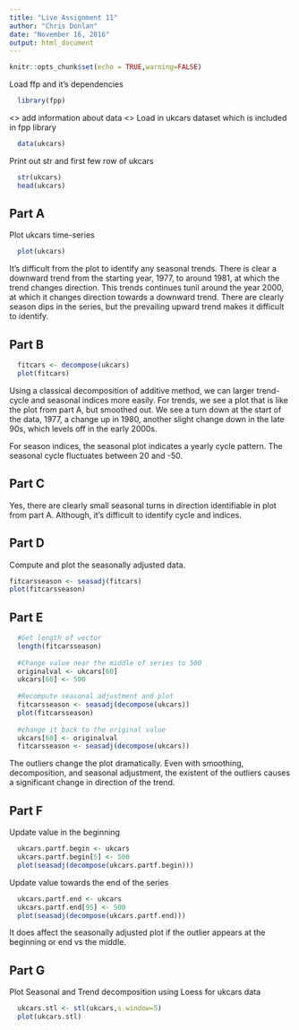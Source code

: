 ```yaml
---
title: "Live Assignment 11"
author: "Chris Donlan"
date: "November 16, 2016"
output: html_document
---
```


```r
knitr::opts_chunk$set(echo = TRUE,warning=FALSE)
```

Load ffp and it's dependencies 
```r
  library(fpp) 
```

<<todo>> add information about data <<todos>>
Load in ukcars dataset which is included in fpp library
```r
  data(ukcars)
```

Print out str and first few row of ukcars
```r
  str(ukcars)
  head(ukcars)
```

## Part A

Plot ukcars time-series
```r
  plot(ukcars)
```

It's difficult from the plot to identify any seasonal trends. There is clear a downward trend from the starting year, 1977, to around 1981, at which the trend changes direction. This trends continues tunil around the year 2000, at which it changes direction towards a downward trend. There are clearly season dips in the series, but the prevailing upward trend makes it difficult to identify.

## Part B
```r
  fitcars <- decompose(ukcars)
  plot(fitcars)
```

Using a classical decomposition of additive method, we can larger trend-cycle and seasonal indices more easily. For trends, we see a plot that is like the plot from part A, but smoothed out. We see a turn down at the start of the data, 1977, a change up in 1980, another slight change down in the late 90s, which levels off in the early 2000s.

For season indices, the seasonal plot indicates a yearly cycle pattern. The seasonal cycle fluctuates between 20 and -50.

## Part C
Yes, there are clearly small seasonal turns in direction identifiable in plot from part A. Although, it's difficult to identify cycle and indices. 

## Part D
Compute and plot the seasonally adjusted data. 
```r
fitcarsseason <- seasadj(fitcars)
plot(fitcarsseason)
```

## Part E
```r
  #Get length of vector
  length(fitcarsseason)
  
  #Change value near the middle of series to 500
  originalval <- ukcars[60]
  ukcars[60] <- 500
  
  #Recompute seasonal adjustment and plot
  fitcarsseason <- seasadj(decompose(ukcars))
  plot(fitcarsseason)
  
  #change it back to the original value
  ukcars[60] <- originalval
  fitcarsseason <- seasadj(decompose(ukcars))
```
The outliers change the plot dramatically. Even with smoothing, decomposition, and seasonal adjustment, the existent of the outliers causes a significant change in direction of the trend.


## Part F
Update value in the beginning 
```r
  ukcars.partf.begin <- ukcars
  ukcars.partf.begin[5] <- 500
  plot(seasadj(decompose(ukcars.partf.begin)))
```
Update value towards the end of the series
```r
  ukcars.partf.end <- ukcars
  ukcars.partf.end[95] <- 500
  plot(seasadj(decompose(ukcars.partf.end)))
```

It does affect the seasonally adjusted plot if the outlier appears at the beginning or end vs the middle.  

## Part G
Plot Seasonal and Trend decomposition using Loess for ukcars data
```r
  ukcars.stl <- stl(ukcars,s.window=5)
  plot(ukcars.stl)
```




